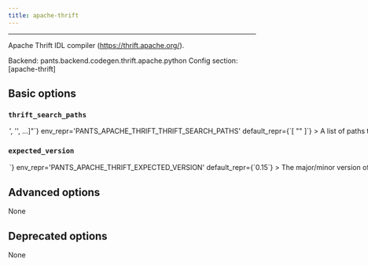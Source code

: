 ```yaml
---
title: apache-thrift
---
```



---


Apache Thrift IDL compiler (https://thrift.apache.org/).

Backend: <span className="color--primary">pants.backend.codegen.thrift.apache.python</span>
Config section: <span className="color--primary">[apache-thrift]</span>

<span className={styles.options}>

## Basic options


### `thrift_search_paths`

<Option
  cli_repr={`--apache-thrift-thrift-search-paths="['<str>', '<str>', ...]"`}
  env_repr='PANTS_APACHE_THRIFT_THRIFT_SEARCH_PATHS'
  default_repr={`[
  "<PATH>"
]`}
>

A list of paths to search for Thrift.

Specify absolute paths to directories with the `thrift` binary, e.g. `/usr/bin`. Earlier entries will be searched first.

The special string `"<PATH>"` will expand to the contents of the PATH env var.

</Option>

### `expected_version`

<Option
  cli_repr={`--apache-thrift-expected-version=<str>`}
  env_repr='PANTS_APACHE_THRIFT_EXPECTED_VERSION'
  default_repr={`0.15`}
>

The major/minor version of Apache Thrift that you are using, such as `0.15`.

Pants will only use Thrift binaries from `--thrift-search-paths` that have the expected version, and it will error if none are found.

Do not include the patch version.

</Option>

## Advanced options

None

## Deprecated options

None


</span>